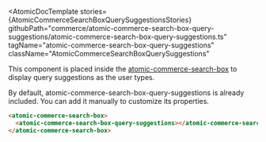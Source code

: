 

<Meta of={AtomicCommerceSearchBoxQuerySuggestionsStories} />

<AtomicDocTemplate
  stories={AtomicCommerceSearchBoxQuerySuggestionsStories}
  githubPath="commerce/atomic-commerce-search-box-query-suggestions/atomic-commerce-search-box-query-suggestions.ts"
  tagName="atomic-commerce-search-box-query-suggestions"
  className="AtomicCommerceSearchBoxQuerySuggestions"
>

This component is placed inside the [atomic-commerce-search-box](/docs/atomic-commerce-search-box--docs) to display query suggestions as the user types.

By default, atomic-commerce-search-box-query-suggestions is already included.
You can add it manually to customize its properties.
```html
<atomic-commerce-search-box>
  <atomic-commerce-search-box-query-suggestions></atomic-commerce-search-box-query-suggestions>
</atomic-commerce-search-box>
```
</AtomicDocTemplate>
